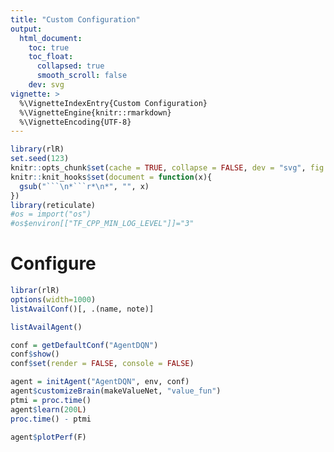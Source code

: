 ```yaml
---
title: "Custom Configuration"
output:
  html_document:
    toc: true
    toc_float:
      collapsed: true
      smooth_scroll: false
    dev: svg
vignette: >
  %\VignetteIndexEntry{Custom Configuration}
  %\VignetteEngine{knitr::rmarkdown}
  %\VignetteEncoding{UTF-8}
---
```


```r
library(rlR)
set.seed(123)
knitr::opts_chunk$set(cache = TRUE, collapse = FALSE, dev = "svg", fig.height = 3.5)
knitr::knit_hooks$set(document = function(x){
  gsub("```\n*```r*\n*", "", x)
})
library(reticulate)
#os = import("os")
#os$environ[["TF_CPP_MIN_LOG_LEVEL"]]="3"
```


# Configure

```r
librar(rlR)
options(width=1000)
listAvailConf()[, .(name, note)]
```

```r
listAvailAgent()
```

```r
conf = getDefaultConf("AgentDQN")
conf$show()
conf$set(render = FALSE, console = FALSE)
```

```r
agent = initAgent("AgentDQN", env, conf)
agent$customizeBrain(makeValueNet, "value_fun")
ptmi = proc.time()
agent$learn(200L)  
proc.time() - ptmi
```

```r
agent$plotPerf(F)
```
